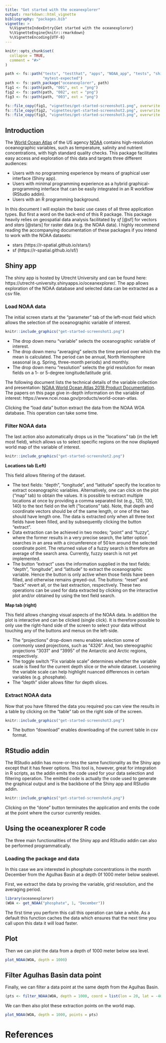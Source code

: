 ```yaml
---
title: "Get started with the oceanexplorer"
output: rmarkdown::html_vignette
bibliography: "packages.bib"
vignette: >
  %\VignetteIndexEntry{Get started with the oceanexplorer}
  %\VignetteEngine{knitr::rmarkdown}
  %\VignetteEncoding{UTF-8}
---
```


```r
knitr::opts_chunk$set(
  collapse = TRUE,
  comment = "#>"
)
```

```r
path <- fs::path("tests", "testthat", "apps", "NOAA_app", "tests", "shinytest",
                 "mytest-expected")
path <- fs::path_package("oceanexplorer", path)
fig1 <- fs::path(path, "001", ext = "png")
fig2 <- fs::path(path, "002", ext = "png")
fig3 <- fs::path(path, "003", ext = "png")

fs::file_copy(fig1, "vignettes/get-started-screenshot1.png", overwrite = TRUE)
fs::file_copy(fig2, "vignettes/get-started-screenshot2.png", overwrite = TRUE)
fs::file_copy(fig3, "vignettes/get-started-screenshot3.png", overwrite = TRUE)
```


## Introduction
The [World Ocean Atlas](https://www.nodc.noaa.gov/OC5/SELECT/woaselect/woaselect.html) of the US agency [NOAA](https://www.ncei.noaa.gov/) contains high-resolution oceanographic variables, such as temperature, salinity and nutrient concentrations, with high standard quality checks. This package facilitates easy access and exploration of this data and targets three different audiences:

-   Users with no programming experience by means of graphical user interface (Shiny app).
-   Users with minimal programming experience as a hybrid graphical-programming interface that can be easily integrated in an R workflow (RStudio addin).
-   Users with an R programming background.

In this document I will explain the basic use cases of all three application types. But first a word on the back-end of this R package. This package heavily relies on geospatial data analysis facilitated by *sf* [@sf] for vectors and *stars* [@stars] for raster data (e.g. the NOAA data). I highly recommend reading the accompanying documentation of these packages if you intend to work with the NOAA datasets:

-   stars (https://r-spatial.github.io/stars/)
-   sf (https://r-spatial.github.io/sf/)


## Shiny app

The shiny app is hosted by Utrecht University and can be found here: https://utrecht-university.shinyapps.io/oceanexplorer/. The app allows exploration of the NOAA database and selected data can be extracted as a csv file.

### Load NOAA data

The initial screen starts at the "parameter" tab of the left-most field which allows the selection of the oceanographic variable of interest.

```r
knitr::include_graphics("get-started-screenshot1.png")
```

-   The drop down menu "variable" selects the oceanographic variable of interest. 
-   The drop down menu "averaging" selects the time period over which the mean is calculated. The period can be annual, North Hemisphere seasonal (e.g. Spring, three-month periods) and monthly.
-   The drop down menu "resolution" selects the grid resolution for mean fields on a 1- or 5-degree longitude/latitude grid.

The following document lists the technical details of the variable collection and presentation: [NOAA World Ocean Atlas 2018 Product Documentation](https://www.ncei.noaa.gov/data/oceans/woa/WOA18/DOC/woa18documentation.pdf). The papers on this page give in-depth information on the variable of interest: https://www.ncei.noaa.gov/products/world-ocean-atlas.

Clicking the "load data" button extract the data from the NOAA WOA database. This operation can take some time. 

### Filter NOAA data

The last action also automatically drops us in the "locations" tab (in the left most field), which allows us to select specific regions on the now displayed world map of the variable of interest. 

```r
knitr::include_graphics("get-started-screenshot2.png")
```

**Locations tab (Left)**

This field allows filtering of the dataset. 

-   The text fields: "depth", "longitude", and "latitude" specify the location to extract oceanographic variables. Alternatively, one can click on the plot ("map" tab) to obtain the values. It is possible to extract multiple locations at once by providing a comma separated list (e.g., 120, 130, 140) to the text field on the left ("locations" tab). Note, that depth and coordinate vectors should be of the same length, or one of the two should have length one. The data is extracted only when all three text fields have been filled, and by subsequently clicking the button "extract".
-   Data extraction can be achieved in two modes; "point" and "fuzzy", where the former results in a very precise search, the latter option searches in an area with a circumference of 50$\,$km around the selected coordinate point. The returned value of a fuzzy search is therefore an average of the search area. Currently, fuzzy search is not yet implemented.
-   The button "extract" uses the information supplied in the text fields: "depth", "longitude", and "latitude" to extract the oceanographic variable. Hence the button is only active when those fields have been filled, and otherwise remains greyed-out. The buttons: "reset" and "back" revert all, or the last extraction, respectively. These two operations can be used for data extracted by clicking on the interactive plot and/or obtained by using the text field search.

**Map tab (right)**

This field allows changing visual aspects of the NOAA data. In addition the plot is interactive and can be clicked (single click). It is therefore possible to only use the right-hand side of the screen to select your data without touching any of the buttons and menus on the left-side.

-   The "projections" drop-down menu enables selection some of commonly used projections, such as "4326". And, two stereographic projections "3031" and "3995" of the Antarctic and Arctic regions, respectively.
-   The toggle switch "Fix variable scale" determines whether the variable scale is fixed for the current depth slice or the whole dataset. Loosening the variable scale can help highlight nuanced differences in certain variables (e.g. phosphate).
-   The "depth" slider allows filter for depth slices.

### Extract NOAA data

Now that you have filtered the data you required you can view the results in a table by clicking on the "table" tab on the right side of the screen.

```r
knitr::include_graphics("get-started-screenshot3.png")
```

-   The button "download" enables downloading of the current table in csv format.

## RStudio addin

The RStudio addin has more-or-less the same functionality as the Shiny app except that it has fewer options. This tool is, however, great for integration in R scripts, as the addin emits the code used for your data selection and filtering operation. The emitted code is actually the code used to generate the graphical output and is the backbone of the Shiny app and RStudio addin.

```r
knitr::include_graphics("get-started-screenshot4.png")
```

Clicking on the "done" button terminates the application and emits the code at the point where the cursor currently resides.

## Using the oceanexplorer R code

The three main functionalities of the Shiny app and RStudio addin can also be performed programmatically.

### Loading the package and data

In this case we are interested in phosphate concentrations in the month December from the Agulhas Basin at a depth 0f 1000 meter below sealevel.

First, we extract the data by proving the variable, grid resolution, and the averaging period.

```r
library(oceanexplorer)
(WOA <- get_NOAA("phosphate", 1, "December"))
```

The first time you perform this call this operation can take a while. As a default this function caches the data which ensures that the next time you call upon this data it will load faster.

## Plot 

Then we can plot the data from a depth of 1000 meter below sea level.

```r
plot_NOAA(WOA, depth = 1000)
```


## Filter Agulhas Basin data point

Finally, we can filter a data point at the same depth from the Agulhas Basin.

```r
(pts <- filter_NOAA(WOA, depth = 1000, coord = list(lon = 20, lat = -46)))
```

We can then also plot these extraction points on the world map.

```r
plot_NOAA(WOA, depth = 1000, points = pts)
```

# References
